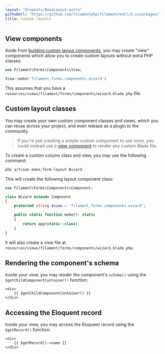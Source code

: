 ```yaml
---
layout: "@layouts/BaseLayout.astro"
githubUrl: "https://github.com/filamentphp/filament/edit/3.x/packages/forms/docs/04-layout/09-custom.md"
title: Custom layouts
---
```


<LaracastsBanner
    title="Build a Custom Form Layout"
    description="Watch the Build Advanced Components for Filament series on Laracasts - it will teach you how to build components, and you'll get to know all the internal tools to help you."
    url="https://laracasts.com/series/build-advanced-components-for-filament/episodes/7"
    series="building-advanced-components"
/>

## View components

Aside from [building custom layout components](#custom-layout-classes), you may create "view" components which allow you to create custom layouts without extra PHP classes.

```php
use Filament\Forms\Components\View;

View::make('filament.forms.components.wizard')
```

This assumes that you have a `resources/views/filament/forms/components/wizard.blade.php` file.

## Custom layout classes

You may create your own custom component classes and views, which you can reuse across your project, and even release as a plugin to the community.

> If you're just creating a simple custom component to use once, you could instead use a [view component](#view-components) to render any custom Blade file.

To create a custom column class and view, you may use the following command:

```bash
php artisan make:form-layout Wizard
```

This will create the following layout component class:

```php
use Filament\Forms\Components\Component;

class Wizard extends Component
{
    protected string $view = 'filament.forms.components.wizard';

    public static function make(): static
    {
        return app(static::class);
    }
}
```

It will also create a view file at `resources/views/filament/forms/components/wizard.blade.php`.

## Rendering the component's schema

Inside your view, you may render the component's `schema()` using the `$getChildComponentContainer()` function:

```blade
<div>
    {{ $getChildComponentContainer() }}
</div>
```

## Accessing the Eloquent record

Inside your view, you may access the Eloquent record using the `$getRecord()` function:

```blade
<div>
    {{ $getRecord()->name }}
</div>
```

